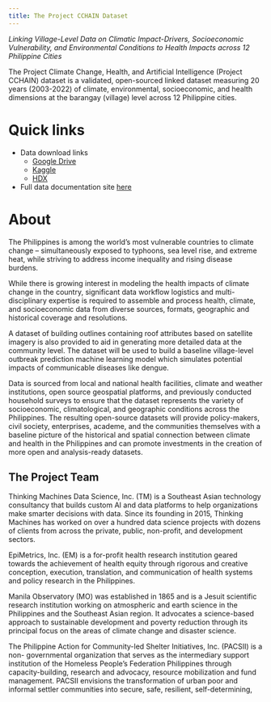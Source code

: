 ```yaml
---
title: The Project CCHAIN Dataset 
---
```


*Linking Village-Level Data on Climatic Impact-Drivers, Socioeconomic
Vulnerability, and Environmental Conditions to Health Impacts across
12 Philippine Cities*


The Project Climate Change, Health, and Artificial Intelligence (Project CCHAIN) dataset is a validated, open-sourced linked dataset measuring 20 years (2003-2022) of climate, environmental, socioeconomic, and health dimensions at the barangay (village) level across 12 Philippine cities. 

# Quick links

- Data download links 
    - [Google Drive](foo.com)
    - [Kaggle](foo.com)
    - [HDX](foo.com)
- Full data documentation site [here](https://studio.foursquare.com/public/590c4ab2-b855-463a-90dd-9917b97b8b57) 

# About

The Philippines is among the world’s most vulnerable countries to climate change – simultaneously exposed to typhoons, sea level rise, and extreme heat, while striving to address income inequality and rising disease burdens. 


While there is growing interest in modeling the health impacts of climate change in the country, significant data workflow logistics and multi-disciplinary expertise is required to assemble and process health, climate, and socioeconomic data from diverse sources, formats, geographic and historical coverage and resolutions. 


 A dataset of building outlines containing roof attributes based on satellite imagery is also provided to aid in generating more detailed data at the community level.  The dataset will be used to build a baseline village-level outbreak prediction machine learning model which simulates potential impacts of communicable diseases like dengue.


Data is sourced from local and national health facilities, climate and weather institutions, open source geospatial platforms, and previously conducted household surveys to ensure that the dataset represents the variety of socioeconomic, climatological, and geographic conditions across the Philippines. The resulting open-source datasets will provide policy-makers, civil society, enterprises, academe, and the communities themselves with a baseline picture of the historical and spatial connection between climate and health in the Philippines and can promote investments in the creation of more open and analysis-ready datasets.

## The Project Team


Thinking Machines Data Science, Inc. (TM) is a Southeast Asian technology consultancy that builds custom AI and data platforms to help organizations make smarter decisions with data. Since its founding in 2015, Thinking Machines has worked on over a hundred data science projects with dozens of clients from across the private, public, non-profit, and development sectors.


EpiMetrics, Inc. (EM) is a for-profit health research institution geared towards the achievement of health equity through rigorous and creative conception, execution, translation, and
communication of health systems and policy research in the Philippines.


Manila Observatory (MO) was established in 1865 and is a Jesuit scientific research institution working on atmospheric and earth science in the Philippines and the Southeast Asian region. It advocates a science-based approach to sustainable development and poverty reduction through its principal focus on the areas of climate change and disaster science.


The Philippine Action for Community-led Shelter Initiatives, Inc. (PACSII) is a non- governmental organization that serves as the intermediary support institution of the Homeless People's Federation Philippines through capacity-building, research and advocacy, resource mobilization and fund management. PACSII envisions the transformation of urban poor and informal settler communities into secure, safe, resilient, self-determining,
